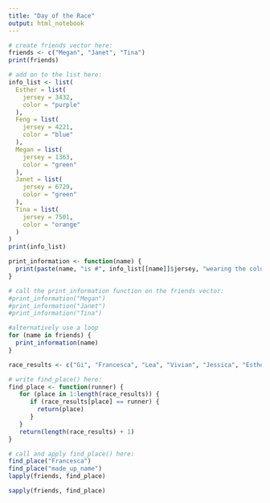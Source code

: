 ```yaml
---
title: "Day of the Race"
output: html_notebook
---
```


```r
# create friends vector here:
friends <- c("Megan", "Janet", "Tina")
print(friends)
```

```r
# add on to the list here:
info_list <- list(
  Esther = list(
    jersey = 3432,
    color = "purple"
  ),
  Feng = list(
    jersey = 4221,
    color = "blue"
  ),
  Megan = list(
    jersey = 1363,
    color = "green"
  ),
  Janet = list(
    jersey = 6729,
    color = "green"
  ),
  Tina = list(
    jersey = 7501,
    color = "orange"
  )
)
print(info_list)
```

```r
print_information <- function(name) {
  print(paste(name, "is #", info_list[[name]]$jersey, "wearing the color", info_list[[name]]$color))
}

# call the print_information function on the friends vector:
#print_information("Megan")
#print_information("Janet")
#print_information("Tina")

#alternatively use a loop
for (name in friends) {
  print_information(name)
}
```

```r
race_results <- c("Gi", "Francesca", "Lea", "Vivian", "Jessica", "Esther", "Mary", "Yasmina", "Megan", "Janet", "Tiffany", "Kishan", "Feng", "Z", "Tina")
```

```r
# write find_place() here:
find_place <- function(runner) {
   for (place in 1:length(race_results)) {
      if (race_results[place] == runner) {
        return(place)
      }
   }
   return(length(race_results) + 1)
}
```


```r
# call and apply find_place() here:
find_place("Francesca")
find_place("made_up_name")
lapply(friends, find_place)

sapply(friends, find_place)

```